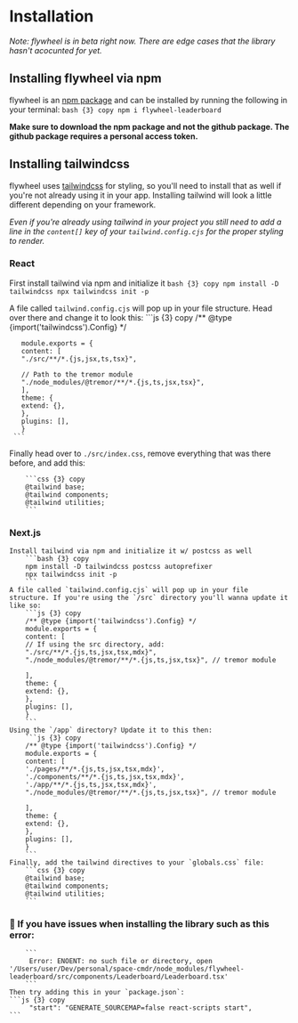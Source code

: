 # Installation
*Note: flywheel is in beta right now. There are edge cases that the library hasn't acocunted for yet.*

 ## Installing flywheel via npm
 flywheel is an [npm package](https://www.npmjs.com/package/flywheel-leaderboard) and can be installed by running the following in your terminal:
    ``` bash {3} copy
    npm i flywheel-leaderboard
    ```
    
 **Make sure to download the npm package and not the github package. The github package requires a personal access token.**
   
 ## Installing tailwindcss
flywheel uses [tailwindcss](https://tailwindcss.com/) for styling, so you'll need to install that as well if you're not already using it in your app. Installing tailwind will look a little different depending on your framework.

*Even if you're already using tailwind in your project you still need to add a line in the `content[]` key of your `tailwind.config.cjs` for the proper styling to render.*

  ### React
   First install tailwind via npm and initialize it
        ```bash {3} copy
        npm install -D tailwindcss
        npx tailwindcss init -p
        ```
        
   A file called `tailwind.config.cjs` will pop up in your file structure. Head over there and change it to look this:
        ```js {3} copy
       /** @type {import('tailwindcss').Config} */

       module.exports = {
       content: [
       "./src/**/*.{js,jsx,ts,tsx}",

       // Path to the tremor module
       "./node_modules/@tremor/**/*.{js,ts,jsx,tsx}",
       ],
       theme: {
       extend: {},
       },
       plugins: [],
       }
     ```
   Finally head over to `./src/index.css`, remove everything that was there before, and add this:
   
        ```css {3} copy
        @tailwind base;
        @tailwind components;
        @tailwind utilities;
        ```
  ### Next.js
    Install tailwind via npm and initialize it w/ postcss as well
        ```bash {3} copy
        npm install -D tailwindcss postcss autoprefixer 
        npx tailwindcss init -p
        ```
    A file called `tailwind.config.cjs` will pop up in your file structure. If you're using the `/src` directory you'll wanna update it like so:
        ```js {3} copy
        /** @type {import('tailwindcss').Config} */
        module.exports = {
        content: [
        // If using the src directory, add:
        "./src/**/*.{js,ts,jsx,tsx,mdx}",
        "./node_modules/@tremor/**/*.{js,ts,jsx,tsx}", // tremor module

        ],
        theme: {
        extend: {},
        },
        plugins: [],
        }
        ```
    Using the `/app` directory? Update it to this then:
        ```js {3} copy
        /** @type {import('tailwindcss').Config} */
        module.exports = {
        content: [
        './pages/**/*.{js,ts,jsx,tsx,mdx}',
        './components/**/*.{js,ts,jsx,tsx,mdx}',
        './app/**/*.{js,ts,jsx,tsx,mdx}',
        "./node_modules/@tremor/**/*.{js,ts,jsx,tsx}", // tremor module

        ],
        theme: {
        extend: {},
        },
        plugins: [],
        }
        ```
    Finally, add the tailwind directives to your `globals.css` file:
        ```css {3} copy
        @tailwind base;
        @tailwind components;
        @tailwind utilities;
        ```
  ### 🚨 If you have issues when installing the library such as this error:
        ```
         Error: ENOENT: no such file or directory, open '/Users/user/Dev/personal/space-cmdr/node_modules/flywheel-leaderboard/src/components/Leaderboard/Leaderboard.tsx'
        ```
    Then try adding this in your `package.json`:
    ```js {3} copy
         "start": "GENERATE_SOURCEMAP=false react-scripts start",
    ```
